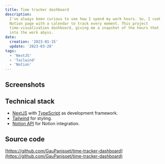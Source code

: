 ```yaml
---
title: Time tracker dashboard
description:
  I've always been curious to see how I spend my work hours. So, I cooked up a
  Notion page with a calendar to track every moment. This project
  time-visualization dashboard, giving me a snapshot of the hours that vanish
  into the work abyss.
date:
  creation: '2023-01-15'
  update: '2023-03-20'
tags:
  - 'NextJS'
  - 'Tailwind'
  - 'Notion'
---
```



## Screenshots

<MdxImage
  alt="a dashboard displaying a sprint number select, a 'hours spent' pannel with the number of hours spent on each activity and on each project. Below the differents tasks are represented by little rectangle and sorted by day."
  caption="The visualization of the sprint n°25. At the top, the summary of the hours spent and at the bottom the detailed tasks."
  src="time-tracker-dashboard/time-tracker-dashboard.png"
/>

<MdxImage
  alt="animation in which the tasks are reordered by activity, then by project and finaly by day."
  caption="Animation of the sorting feature (by day, by activity or by project)."
  src="time-tracker-dashboard/time-tracker-dashboard-sort-by.gif"
/>

<MdxImage
  alt="animation in which the tasks are highlighted depending on the project selected."
  caption="Animation of the highlighting feature (by project)."
  src="time-tracker-dashboard/time-tracker-dashboard-highlight-project.gif"
/>

## Technical stack

- [NextJS](https://nextjs.org/) with
  [TypeScript](https://www.typescriptlang.org/docs/) as development framework.
- [Tailwind](https://tailwindcss.com/docs) for styling.
- [Notion API](https://developers.notion.com/) for Notion integration.

## Source code

[https://github.com/GauPanisset/time-tracker-dashboard](https://github.com/GauPanisset/time-tracker-dashboard)
